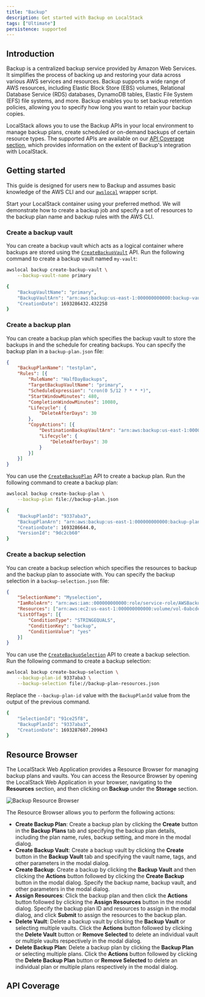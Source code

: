```yaml
---
title: "Backup"
description: Get started with Backup on LocalStack
tags: ["Ultimate"]
persistence: supported
---
```



## Introduction

Backup is a centralized backup service provided by Amazon Web Services.
It simplifies the process of backing up and restoring your data across various AWS services and resources.
Backup supports a wide range of AWS resources, including Elastic Block Store (EBS) volumes, Relational Database Service (RDS) databases, DynamoDB tables, Elastic File System (EFS) file systems, and more.
Backup enables you to set backup retention policies, allowing you to specify how long you want to retain your backup copies.

LocalStack allows you to use the Backup APIs in your local environment to manage backup plans, create scheduled or on-demand backups of certain resource types.
The supported APIs are available on our [API Coverage section](#api-coverage), which provides information on the extent of Backup's integration with LocalStack.

## Getting started

This guide is designed for users new to Backup and assumes basic knowledge of the AWS CLI and our [`awslocal`](https://github.com/localstack/awscli-local) wrapper script.

Start your LocalStack container using your preferred method.
We will demonstrate how to create a backup job and specify a set of resources to the backup plan name and backup rules with the AWS CLI.

### Create a backup vault

You can create a backup vault which acts as a logical container where backups are stored using the [`CreateBackupVault`](https://docs.aws.amazon.com/aws-backup/latest/devguide/API_CreateBackupVault.html) API.
Run the following command to create a backup vault named `my-vault`:

```bash
awslocal backup create-backup-vault \
    --backup-vault-name primary
```

```bash title="Output"
{
    "BackupVaultName": "primary",
    "BackupVaultArn": "arn:aws:backup:us-east-1:000000000000:backup-vault:primary",
    "CreationDate": 1693286432.432258
}
```

### Create a backup plan

You can create a backup plan which specifies the backup vault to store the backups in and the schedule for creating backups.
You can specify the backup plan in a `backup-plan.json` file:

```json showLineNumbers
{
    "BackupPlanName": "testplan",
    "Rules": [{
        "RuleName": "HalfDayBackups",
        "TargetBackupVaultName": "primary",
        "ScheduleExpression": "cron(0 5/12 ? * * *)",
        "StartWindowMinutes": 480,
        "CompletionWindowMinutes": 10080,
        "Lifecycle": {
            "DeleteAfterDays": 30
        },
        "CopyActions": [{
            "DestinationBackupVaultArn": "arn:aws:backup:us-east-1:000000000000:backup-vault:secondary",
            "Lifecycle": {
                "DeleteAfterDays": 30
            }
        }]
    }]
}
```

You can use the [`CreateBackupPlan`](https://docs.aws.amazon.com/aws-backup/latest/devguide/API_CreateBackupPlan.html) API to create a backup plan.
Run the following command to create a backup plan:

```bash
awslocal backup create-backup-plan \
    --backup-plan file://backup-plan.json
```

```bash title="Output"
{
    "BackupPlanId": "9337aba3",
    "BackupPlanArn": "arn:aws:backup:us-east-1:000000000000:backup-plan:testplan",
    "CreationDate": 1693286644.0,
    "VersionId": "9dc2cb60"
}
```

### Create a backup selection

You can create a backup selection which specifies the resources to backup and the backup plan to associate with.
You can specify the backup selection in a `backup-selection.json` file:

```json showLineNumbers
{
    "SelectionName": "Myselection",
    "IamRoleArn": "arn:aws:iam::000000000000:role/service-role/AWSBackupDefaultServiceRole",
    "Resources": ["arn:aws:ec2:us-east-1:000000000000:volume/vol-0abcdef1234"],
    "ListOfTags": [{
        "ConditionType": "STRINGEQUALS",
        "ConditionKey": "backup",
        "ConditionValue": "yes"
    }]
}

```

You can use the [`CreateBackupSelection`](https://docs.aws.amazon.com/aws-backup/latest/devguide/API_CreateBackupSelection.html) API to create a backup selection.
Run the following command to create a backup selection:

```bash
awslocal backup create-backup-selection \
    --backup-plan-id 9337aba3 \
    --backup-selection file://backup-plan-resources.json
```

Replace the `--backup-plan-id` value with the `BackupPlanId` value from the output of the previous command.

```bash title="Output"
{
    "SelectionId": "91ce25f8",
    "BackupPlanId": "9337aba3",
    "CreationDate": 1693287607.209043
}
```

## Resource Browser

The LocalStack Web Application provides a Resource Browser for managing backup plans and vaults.
You can access the Resource Browser by opening the LocalStack Web Application in your browser, navigating to the **Resources** section, and then clicking on **Backup** under the **Storage** section.

![Backup Resource Browser](/images/aws/backup-resource-browser.png)

The Resource Browser allows you to perform the following actions:

- **Create Backup Plan**: Create a backup plan by clicking the **Create** button in the **Backup Plans** tab and specifying the backup plan details, including the plan name, rules, backup setting, and more in the modal dialog.
- **Create Backup Vault**: Create a backup vault by clicking the **Create** button in the **Backup Vault** tab and specifying the vault name, tags, and other parameters in the modal dialog.
- **Create Backup**: Create a backup by clicking the **Backup Vault** and then clicking the **Actions** button followed by clicking the **Create Backup** button in the modal dialog.
  Specify the backup name, backup vault, and other parameters in the modal dialog.
- **Assign Resources**: Click the backup plan and then click the **Actions** button followed by clicking the **Assign Resources** button in the modal dialog.
  Specify the backup plan ID and resources to assign in the modal dialog, and click **Submit** to assign the resources to the backup plan.
- **Delete Vault**: Delete a backup vault by clicking the **Backup Vault** or selecting multiple vaults.
  Click the **Actions** button followed by clicking the **Delete Vault** button or **Remove Selected** to delete an individual vault or multiple vaults respectively in the modal dialog.
- **Delete Backup Plan**: Delete a backup plan by clicking the **Backup Plan** or selecting multiple plans.
  Click the **Actions** button followed by clicking the **Delete Backup Plan** button or **Remove Selected** to delete an individual plan or multiple plans respectively in the modal dialog.

## API Coverage

<FeatureCoverage service="backup" client:load />
